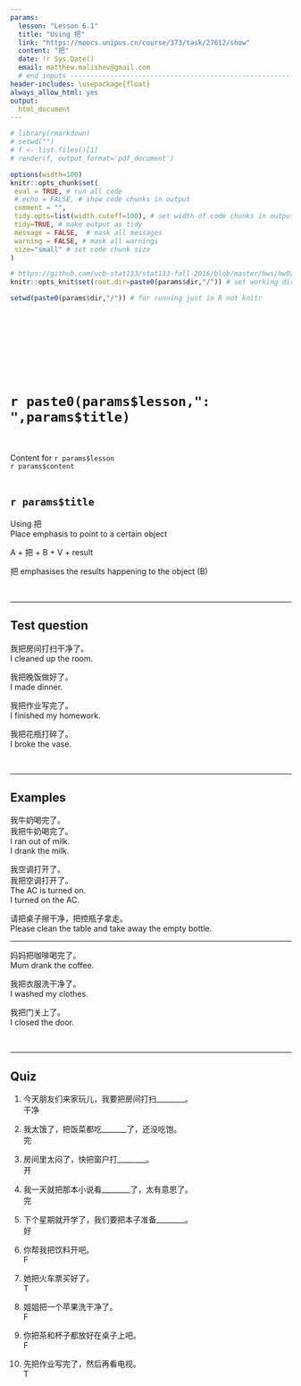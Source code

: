 ```yaml
---
params:
  lesson: "Lesson 6.1"
  title: "Using 把"            
  link: "https://moocs.unipus.cn/course/373/task/27612/show"
  content: "把"  
  date: !r Sys.Date()
  email: matthew.malishev@gmail.com    
  # end inputs ---------------------------------------------------------------
header-includes: \usepackage{float}
always_allow_html: yes
output:
  html_document 
---
```


```r
# library(rmarkdown)
# setwd("")
# f <- list.files()[1]
# render(f, output_format='pdf_document')
```

```r
options(width=100)
knitr::opts_chunk$set(
 eval = TRUE, # run all code
 # echo = FALSE, # show code chunks in output 
 comment = "",
 tidy.opts=list(width.cutoff=100), # set width of code chunks in output
 tidy=TRUE, # make output as tidy
 message = FALSE,  # mask all messages
 warning = FALSE, # mask all warnings 
 size="small" # set code chunk size
)

# https://github.com/ucb-stat133/stat133-fall-2016/blob/master/hws/hw02-tables-ggplot.Rmd
knitr::opts_knit$set(root.dir=paste0(params$dir,"/")) # set working dir

setwd(paste0(params$dir,"/")) # for running just in R not knitr
```

\  

\  

\  

\  

# `r paste0(params$lesson,": ",params$title)`    
\  

Content for `r params$lesson`  
`r params$content`      
\  

<!-- ____________________________________________________________________________ -->
<!-- ____________________________________________________________________________ -->
<!-- ____________________________________________________________________________ -->
<!-- start body -->  
  
## `r params$title`      

Using 把  
Place emphasis to point to a certain object  

A + 把 + B + V + result   

把 emphasises the results happening to the object (B)     

\  

******      
  
## Test question        

我把房间打扫干净了。     
I cleaned up the room.  

我把晚饭做好了。    
I made dinner.  

我把作业写完了。   
I finished my homework.  

我把花瓶打碎了。  
I broke the vase.  

\  

******      
    
## Examples   

我牛奶喝完了。   
我把牛奶喝完了。   
I ran out of milk.  
I drank the milk.  

我空调打开了。   
我把空调打开了。    
The AC is turned on.  
I turned on the AC.   

请把桌子擦干净，把控瓶子拿走。    
Please clean the table and take away the empty bottle.    

******  

妈妈把咖啡喝完了。  
Mum drank the coffee.  

我把衣服洗干净了。   
I washed my clothes.  

我把门关上了。  
I closed the door.  

\  

******      
  
## Quiz  
  
1.  
今天朋友们来家玩儿，我要把房间打扫________。  
干净 

2.  
我太饿了，把饭菜都吃_______了，还没吃饱。  
完 

3.  
房间里太闷了，快把窗户打________。  
开 

4.  
我一天就把那本小说看________了，太有意思了。  
完 

5.  
下个星期就开学了，我们要把本子准备________。  
好  

6.  
你帮我把饮料开吧。    
F  

7.  
她把火车票买好了。  
T  

8.  
姐姐把一个苹果洗干净了。    
F   

9.  
你把茶和杯子都放好在桌子上吧。  
F 

10.  
先把作业写完了，然后再看电视。  
T 

